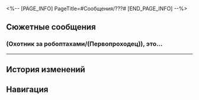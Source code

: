 <%-- [PAGE_INFO]
PageTitle=#Сообщения/???#
[END_PAGE_INFO] --%>
{{Сообщение Инфобокс
|id          = 65
|Изображение = НИП ??? Иконка.png
|Тип         = НИП
|Отправитель = ???
|ПодписьСоо  = 
|Фракция     = Лофу Сяньчжоу
}}

==Сюжетные сообщения==
===(Охотник за робоптахами/(Первопроходец)), это...===
{{Сообщения
|условие_получения = 
|текст =
:'''???:''' (Охотник за робоптахами/(Первопроходец)), это тебе удалось найти всех робоптах?
:{Выбор} Да, мне.
::'''(Первопроходец):''' Да, мне.
:{Выбор} Вы обознались.
::'''(Первопроходец):''' Вы ошиблись, «(Охотник за робоптахами/(Первопроходец))» мне ни о чём не говорит.
::'''???:''' Нет, это не ошибка. Мне удалось проверить данные «Журавль-экспресса».
::'''???:''' Можешь, конечно, и дальше притворятся, что ты не (Охотник за робоптахами/(Первопроходец)).
::'''???:''' Буду делать вид, что веду переписку с собой же.
:'''???:''' Робоптахи обрели разум благодаря мне.
:'''???:''' Мне пришла посылка. Отправитель... возможно, ты. Хотя, судя по содержанию, это мог быть и «Журавль-экспресс».
:'''???:''' Прошу прощения за неудобства.
:{Выбор} Зачем делать робоптах разумными?
::'''(Первопроходец):''' Зачем делать робоптах разумными?
:{Выбор} Ты не желаешь связываться с ними.
::'''(Первопроходец):''' Именно из-за твоего нежелания связываться с ними они попросили меня связаться вместо них.
::'''???:''' ...Это потому что они хотели встретиться лично.
::'''???:''' Я из дома уже несколько веков не выхожу.
:'''???:''' Насчёт того, зачем делать робоптах разумными... Мне кажется, ты обращаешь внимание не на ту вещь.
:'''???:''' Я не выхожу из дома и ни с кем не встречаюсь уже несколько веков.
:'''???:''' Мне казалось, говорить с людьми слишком сложно, но я каждый день вижу робоптах.
:'''???:''' Мне подумалось, может, начну с разговоров с робоптахами, а потом перейду и к людям.
:{Выбор} Главное - общение.
::'''(Первопроходец):''' Поэтому разум - не самое главное. Главное - общение.
:{Выбор} Значит, ты отшельник.
::'''(Первопроходец):''' Значит, ты отшельник, которому внезапно захотелось общения.
:'''???:''' Верно. Разумные робоптахи с разным характером имитируют живое общение.
:'''???:''' Я могу выполнять свою работу онлайн, получать зарплату онлайн, также есть службы доставки посылок и продуктов питания. Мне просто нужно регулярно выносить мусор, и даже не нужно ни с кем встречаться.
:'''???:''' Если честно, отсутствие общения заставляет меня чувствовать себя в безопасности.
:{Выбор} Ты не можешь выходить из дома?
::'''(Первопроходец):''' Значит, ты не можешь выходить из дома и встречаться с людьми?
::'''???:''' Да.
::'''???:''' Мне казалось, я смогу говорить с робоптахами, но я слишком нервничаю.
:{Выбор} Несколько веков? Кажется, ты преувеличиваешь.
::'''(Первопроходец):''' Не разговаривать ни с кем веками... С ума сойти.
::'''???:''' Правда? Столько времени прошло.
::'''???:''' Но я не бездельничаю, мы с робоптахами начали разговаривать.
:'''???:''' ...У меня был травмирующий опыт в прошлом. Это слишком для меня.
:'''???:''' Но ведь я всё ещё общаюсь. Я же пишу нормальные сообщения.
:'''???:''' Ха-ха-ха
:'''???:''' Прости, наверно, это не смешно.
:{Выбор} Живи полной жизнью.
::'''(Первопроходец):''' Всем приходится преодолевать трудности. Даже если не можешь покинуть дом, ты всё равно можешь жить полной жизнью.
::'''???:''' Спасибо, буду стараться.
::'''???:''' У меня есть цель. Я буду пытаться говорить с робоптахами.
::'''???:''' Мне может понадобиться время. Вдруг я смогу выйти из дома впервые за несколько веков?
:{Выбор} Переписки достаточно.
::'''(Первопроходец):''' Не требуй от себя слишком многого. Хватает и того, что ты можешь вести переписку.
::'''???:''' Спасибо. Ты умеешь утешать.
::'''???:''' Буду осторожнее. Я работаю над тем, чтобы учиться общению.
::'''???:''' Разговор с робоптахами - моя нынешняя цель.
:'''???:''' Я извинюсь перед «Журавль-экспрессом».
:'''???:''' Ещё я хочу сделать тебе подарок. Я не знаю твой адрес, поэтому он отправлен Цзыцяо.
:'''???:''' Спасибо.
}}
----

==История изменений==
{{История изменений|2.7}}

==Навигация==
{{Сообщения Навбокс}}